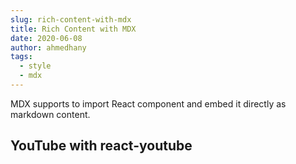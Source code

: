 ```yaml
---
slug: rich-content-with-mdx
title: Rich Content with MDX
date: 2020-06-08
author: ahmedhany
tags:
  - style
  - mdx
---
```

MDX supports to import React component and embed it directly as markdown content.

## YouTube with react-youtube

<p>
  <YouTube videoId={"2g811Eo7K8U"} containerClassName={"youtube-container"} />
</p>